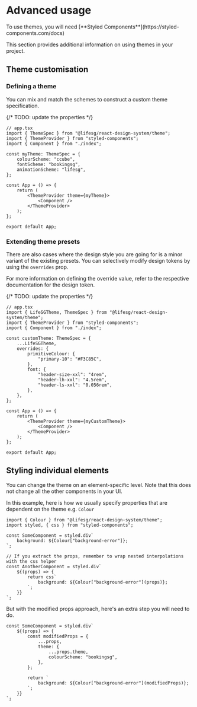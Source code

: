 
<Meta title="Foundations/Themes/Advanced usage" />

# Advanced usage

<DocInfo>
    To use themes, you will need [**Styled
    Components**](https://styled-components.com/docs)
</DocInfo>

This section provides additional information on using themes in your project.

## Theme customisation

### Defining a theme

You can mix and match the schemes to construct a custom theme specification.

{/* TODO: update the properties */}

```tsx
// app.tsx
import { ThemeSpec } from "@lifesg/react-design-system/theme";
import { ThemeProvider } from "styled-components";
import { Component } from "./index";

const myTheme: ThemeSpec = {
    colourScheme: "ccube",
    fontScheme: "bookingsg",
    animationScheme: "lifesg",
};

const App = () => {
    return (
        <ThemeProvider theme={myTheme}>
            <Component />
        </ThemeProvider>
    );
};

export default App;
```

### Extending theme presets

There are also cases where the design style you are going for is a minor variant
of the existing presets. You can selectively modify design tokens by using the
`overrides` prop.

For more information on defining the override value, refer to the respective
documentation for the design token.

{/* TODO: update the properties */}

```tsx
// app.tsx
import { LifeSGTheme, ThemeSpec } from "@lifesg/react-design-system/theme";
import { ThemeProvider } from "styled-components";
import { Component } from "./index";

const customTheme: ThemeSpec = {
    ...LifeSGTheme,
    overrides: {
        primitiveColour: {
            "primary-10": "#F3C85C",
        },
        font: {
            "header-size-xxl": "4rem",
            "header-lh-xxl": "4.5rem",
            "header-ls-xxl": "0.056rem",
        },
    },
};

const App = () => {
    return (
        <ThemeProvider theme={myCustomTheme}>
            <Component />
        </ThemeProvider>
    );
};

export default App;
```

## Styling individual elements

You can change the theme on an element-specific level. Note that this does not
change all the other components in your UI.

In this example, here is how we usually specify properties that are dependent on
the theme e.g. `Colour`

```tsx
import { Colour } from "@lifesg/react-design-system/theme";
import styled, { css } from "styled-components";

const SomeComponent = styled.div`
    background: ${Colour["background-error"]};
`;

// If you extract the props, remember to wrap nested interpolations with the css helper
const AnotherComponent = styled.div`
    ${(props) => {
        return css`
            background: ${Colour["background-error"](props)};
        `;
    }}
`;
```

But with the modified props approach, here's an extra step you will need to do.

```tsx
const SomeComponent = styled.div`
    ${(props) => {
        const modifiedProps = {
            ...props,
            theme: {
                ...props.theme,
                colourScheme: "bookingsg",
            },
        };

        return `
            background: ${Colour["background-error"](modifiedProps)};
        `;
    }}
`;
```
